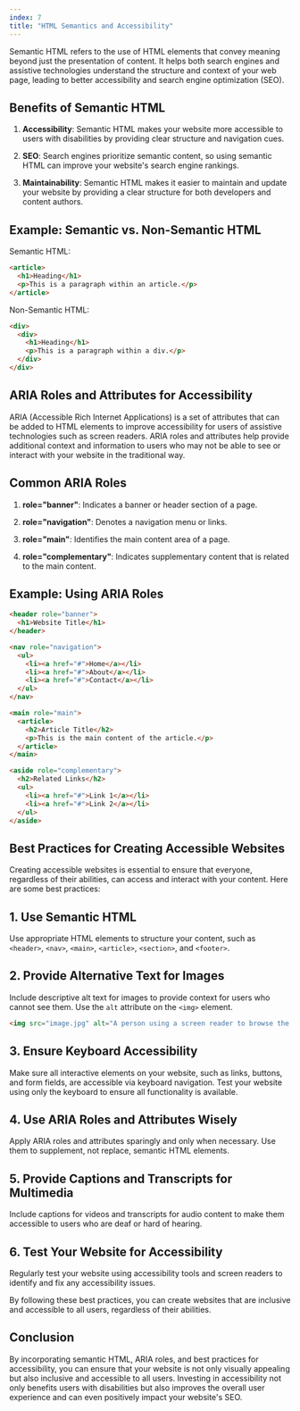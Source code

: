 ```yaml
---
index: 7
title: "HTML Semantics and Accessibility"
---
```


Semantic HTML refers to the use of HTML elements that convey meaning beyond just the presentation of content. It helps both search engines and assistive technologies understand the structure and context of your web page, leading to better accessibility and search engine optimization (SEO).

## Benefits of Semantic HTML

1. **Accessibility**: Semantic HTML makes your website more accessible to users with disabilities by providing clear structure and navigation cues.

2. **SEO**: Search engines prioritize semantic content, so using semantic HTML can improve your website's search engine rankings.

3. **Maintainability**: Semantic HTML makes it easier to maintain and update your website by providing a clear structure for both developers and content authors.

## Example: Semantic vs. Non-Semantic HTML

Semantic HTML:

```html
<article>
  <h1>Heading</h1>
  <p>This is a paragraph within an article.</p>
</article>
```

Non-Semantic HTML:

```html
<div>
  <div>
    <h1>Heading</h1>
    <p>This is a paragraph within a div.</p>
  </div>
</div>
```

## ARIA Roles and Attributes for Accessibility

ARIA (Accessible Rich Internet Applications) is a set of attributes that can be added to HTML elements to improve accessibility for users of assistive technologies such as screen readers. ARIA roles and attributes help provide additional context and information to users who may not be able to see or interact with your website in the traditional way.

## Common ARIA Roles

1. **role="banner"**: Indicates a banner or header section of a page.

2. **role="navigation"**: Denotes a navigation menu or links.

3. **role="main"**: Identifies the main content area of a page.

4. **role="complementary"**: Indicates supplementary content that is related to the main content.

## Example: Using ARIA Roles

```html
<header role="banner">
  <h1>Website Title</h1>
</header>

<nav role="navigation">
  <ul>
    <li><a href="#">Home</a></li>
    <li><a href="#">About</a></li>
    <li><a href="#">Contact</a></li>
  </ul>
</nav>

<main role="main">
  <article>
    <h2>Article Title</h2>
    <p>This is the main content of the article.</p>
  </article>
</main>

<aside role="complementary">
  <h2>Related Links</h2>
  <ul>
    <li><a href="#">Link 1</a></li>
    <li><a href="#">Link 2</a></li>
  </ul>
</aside>
```

## Best Practices for Creating Accessible Websites

Creating accessible websites is essential to ensure that everyone, regardless of their abilities, can access and interact with your content. Here are some best practices:

## 1. Use Semantic HTML

Use appropriate HTML elements to structure your content, such as `<header>`, `<nav>`, `<main>`, `<article>`, `<section>`, and `<footer>`.

## 2. Provide Alternative Text for Images

Include descriptive alt text for images to provide context for users who cannot see them. Use the `alt` attribute on the `<img>` element.

```html
<img src="image.jpg" alt="A person using a screen reader to browse the web." />
```

## 3. Ensure Keyboard Accessibility

Make sure all interactive elements on your website, such as links, buttons, and form fields, are accessible via keyboard navigation. Test your website using only the keyboard to ensure all functionality is available.

## 4. Use ARIA Roles and Attributes Wisely

Apply ARIA roles and attributes sparingly and only when necessary. Use them to supplement, not replace, semantic HTML elements.

## 5. Provide Captions and Transcripts for Multimedia

Include captions for videos and transcripts for audio content to make them accessible to users who are deaf or hard of hearing.

## 6. Test Your Website for Accessibility

Regularly test your website using accessibility tools and screen readers to identify and fix any accessibility issues.

By following these best practices, you can create websites that are inclusive and accessible to all users, regardless of their abilities.

## Conclusion

By incorporating semantic HTML, ARIA roles, and best practices for accessibility, you can ensure that your website is not only visually appealing but also inclusive and accessible to all users. Investing in accessibility not only benefits users with disabilities but also improves the overall user experience and can even positively impact your website's SEO.
